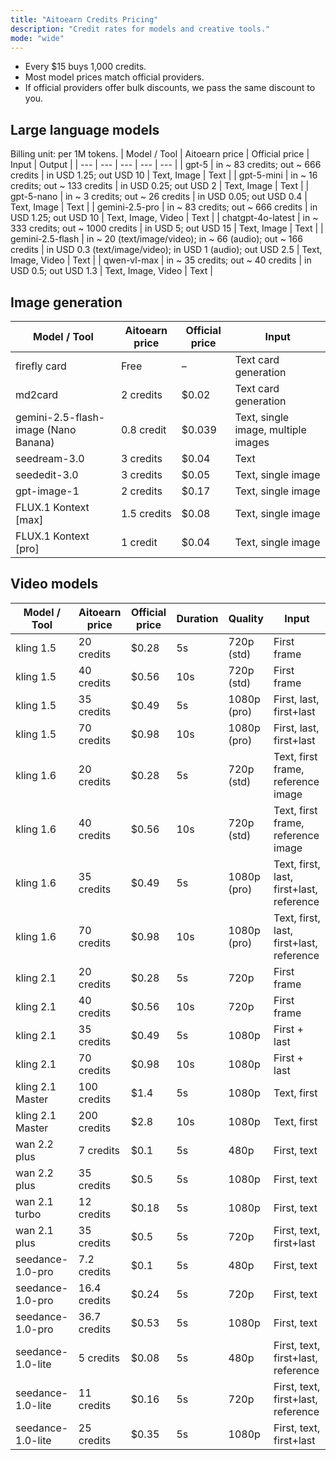 ```yaml
---
title: "Aitoearn Credits Pricing"
description: "Credit rates for models and creative tools."
mode: "wide"
---
```



<UpdatedAt />

- Every $15 buys 1,000 credits.
- Most model prices match official providers.
- If official providers offer bulk discounts, we pass the same discount to you.

## Large language models
Billing unit: per 1M tokens.
| Model / Tool | Aitoearn price | Official price | Input | Output |
| --- | --- | --- | --- | --- |
| gpt-5 | in ~ 83 credits; out ~ 666 credits | in USD 1.25; out USD 10 | Text, Image | Text |
| gpt-5-mini | in ~ 16 credits; out ~ 133 credits | in USD 0.25; out USD 2 | Text, Image | Text |
| gpt-5-nano | in ~ 3 credits; out ~ 26 credits | in USD 0.05; out USD 0.4 | Text, Image | Text |
| gemini-2.5-pro | in ~ 83 credits; out ~ 666 credits | in USD 1.25; out USD 10 | Text, Image, Video | Text |
| chatgpt-4o-latest | in ~ 333 credits; out ~ 1000 credits | in USD 5; out USD 15 | Text, Image | Text |
| gemini-2.5-flash | in ~ 20 (text/image/video); in ~ 66 (audio); out ~ 166 credits | in USD 0.3 (text/image/video); in USD 1 (audio); out USD 2.5 | Text, Image, Video | Text |
| qwen-vl-max | in ~ 35 credits; out ~ 40 credits | in USD 0.5; out USD 1.3 | Text, Image, Video | Text |

## Image generation
| Model / Tool | Aitoearn price | Official price | Input |
| --- | --- | --- | --- |
| firefly card | Free | – | Text card generation |
| md2card | 2 credits | $0.02 | Text card generation |
| <Icon icon="fire" size={16} /> gemini-2.5-flash-image (Nano Banana) | 0.8 credit | $0.039 | Text, single image, multiple images |
| seedream-3.0 | 3 credits | $0.04 | Text |
| seededit-3.0 | 3 credits | $0.05 | Text, single image |
| <Icon icon="fire" size={16} /> gpt-image-1 | 2 credits | $0.17 | Text, single image |
| <Icon icon="fire" size={16} /> FLUX.1 Kontext [max] | 1.5 credits | $0.08 | Text, single image |
| <Icon icon="fire" size={16} /> FLUX.1 Kontext [pro] | 1 credit | $0.04 | Text, single image |

## Video models
| Model / Tool | Aitoearn price | Official price | Duration | Quality | Input |
| --- | --- | --- | --- | --- | --- |
| kling 1.5 | 20 credits | $0.28 | 5s | 720p (std) | First frame |
| kling 1.5 | 40 credits | $0.56 | 10s | 720p (std) | First frame |
| kling 1.5 | 35 credits | $0.49 | 5s | 1080p (pro) | First, last, first+last |
| kling 1.5 | 70 credits | $0.98 | 10s | 1080p (pro) | First, last, first+last |
| kling 1.6 | 20 credits | $0.28 | 5s | 720p (std) | Text, first frame, reference image |
| kling 1.6 | 40 credits | $0.56 | 10s | 720p (std) | Text, first frame, reference image |
| kling 1.6 | 35 credits | $0.49 | 5s | 1080p (pro) | Text, first, last, first+last, reference |
| kling 1.6 | 70 credits | $0.98 | 10s | 1080p (pro) | Text, first, last, first+last, reference |
| kling 2.1 | 20 credits | $0.28 | 5s | 720p | First frame |
| kling 2.1 | 40 credits | $0.56 | 10s | 720p | First frame |
| kling 2.1 | 35 credits | $0.49 | 5s | 1080p | First + last |
| kling 2.1 | 70 credits | $0.98 | 10s | 1080p | First + last |
| kling 2.1 Master | 100 credits | $1.4 | 5s | 1080p | Text, first |
| kling 2.1 Master | 200 credits | $2.8 | 10s | 1080p | Text, first |
| wan 2.2 plus | 7 credits | $0.1 | 5s | 480p | First, text |
| wan 2.2 plus | 35 credits | $0.5 | 5s | 1080p | First, text |
| wan 2.1 turbo | 12 credits | $0.18 | 5s | 1080p | First, text |
| wan 2.1 plus | 35 credits | $0.5 | 5s | 720p | First, text, first+last |
| seedance-1.0-pro | 7.2 credits | $0.1 | 5s | 480p | First, text |
| seedance-1.0-pro | 16.4 credits | $0.24 | 5s | 720p | First, text |
| seedance-1.0-pro | 36.7 credits | $0.53 | 5s | 1080p | First, text |
| seedance-1.0-lite | 5 credits | $0.08 | 5s | 480p | First, text, first+last, reference |
| seedance-1.0-lite | 11 credits | $0.16 | 5s | 720p | First, text, first+last, reference |
| seedance-1.0-lite | 25 credits | $0.35 | 5s | 1080p | First, text, first+last |
